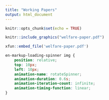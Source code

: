 ```yaml
---
title: "Working Papers"
output: html_document
---
```


```r
knitr::opts_chunk$set(echo = TRUE)
```

```r
knitr::include_graphics("welfare-paper.pdf")
```

```r
xfun::embed_file('welfare-paper.pdf')
```

```css
en-markup-loading-spinner img {
    position: relative;
    top: 10px;
    left: 10px;
    animation-name: rotateSpinner;
    animation-duration: 0.6s;
    animation-iteration-count: infinite;
    animation-timing-function: linear;
}
```